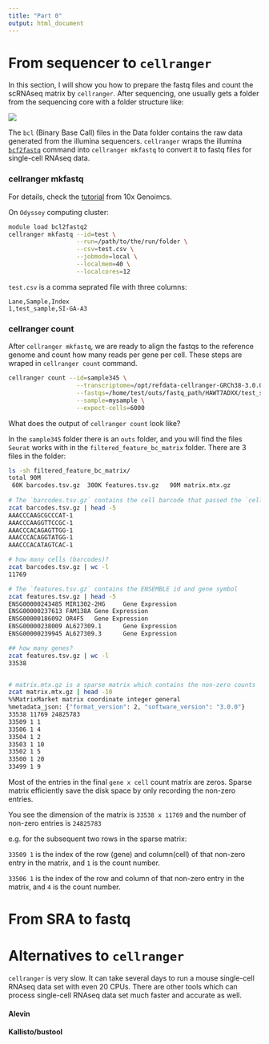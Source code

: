 ```yaml
---
title: "Part 0"
output: html_document
---
```


# From sequencer to `cellranger`

In this section, I will show you how to prepare the fastq files and count the scRNAseq matrix by `cellranger`.
After sequencing, one usually gets a folder from the sequencing core with a folder structure like:

![](img/Run_folder.png)

The `bcl` (Binary Base Call) files in the Data folder contains the raw data generated from the illumina sequencers.
`cellranger` wraps the illumina [`bcf2fastq`](https://support.illumina.com/sequencing/sequencing_software/bcl2fastq-conversion-software.html) command into `cellranger mkfastq` to convert it to fastq files for single-cell RNAseq data.

### cellranger mkfastq

For details, check the [tutorial](https://support.10xgenomics.com/single-cell-gene-expression/software/pipelines/latest/what-is-cell-ranger) from 10x Genoimcs.

On `Odyssey` computing cluster:

```bash
module load bcl2fastq2
cellranger mkfastq --id=test \
                   --run=/path/to/the/run/folder \
                   --csv=test.csv \
                   --jobmode=local \
                   --localmem=40 \
                   --localcores=12
```

`test.csv` is a comma seprated file with three columns:

```
Lane,Sample,Index
1,test_sample,SI-GA-A3
```

### cellranger count

After `cellranger mkfastq`, we are ready to align the fastqs to the reference genome and count how many reads per gene per cell. These steps are wraped in `cellranger count` command.

```bash
cellranger count --id=sample345 \
                   --transcriptome=/opt/refdata-cellranger-GRCh38-3.0.0 \
                   --fastqs=/home/test/outs/fastq_path/HAWT7ADXX/test_sample/ \
                   --sample=mysample \
                   --expect-cells=6000
```

What does the output of `cellranger count` look like?

In the `sample345` folder there is an `outs` folder, and you will find the files `Seurat` works with in the `filtered_feature_bc_matrix` folder. There are 3 files in the folder:

```bash
ls -sh filtered_feature_bc_matrix/
total 90M
 60K barcodes.tsv.gz  300K features.tsv.gz   90M matrix.mtx.gz
 
# The `barcodes.tsv.gz` contains the cell barcode that passed the `cellranger` filter.
zcat barcodes.tsv.gz | head -5
AAACCCAAGCGCCCAT-1
AAACCCAAGGTTCCGC-1
AAACCCACAGAGTTGG-1
AAACCCACAGGTATGG-1
AAACCCACATAGTCAC-1

# how many cells (barcodes)?
zcat barcodes.tsv.gz | wc -l
11769

# The `features.tsv.gz` contains the ENSEMBLE id and gene symbol
zcat features.tsv.gz | head -5
ENSG00000243485 MIR1302-2HG     Gene Expression
ENSG00000237613 FAM138A Gene Expression
ENSG00000186092 OR4F5   Gene Expression
ENSG00000238009 AL627309.1      Gene Expression
ENSG00000239945 AL627309.3      Gene Expression

## how many genes?
zcat features.tsv.gz | wc -l
33538


# matrix.mtx.gz is a sparse matrix which contains the non-zero counts
zcat matrix.mtx.gz | head -10
%%MatrixMarket matrix coordinate integer general
%metadata_json: {"format_version": 2, "software_version": "3.0.0"}
33538 11769 24825783
33509 1 1
33506 1 4
33504 1 2
33503 1 10
33502 1 5
33500 1 20
33499 1 9

```

Most of the entries in the final `gene x cell` count matrix are zeros. Sparse matrix efficiently save the disk space by only recording the non-zero entries. 

You see the dimension of the matrix is `33538 x 11769` and the number of non-zero entries is `24825783`

e.g. for the subsequent two rows in the sparse matrix:

`33509 1` is the index of the row (gene) and column(cell) of that non-zero entry in the matrix, and `1` is the count number.

`33506 1` is the index of the row and column of that non-zero entry in the matrix, and `4` is the count number.

# From SRA to fastq

# Alternatives to `cellranger`

`cellranger` is very slow. It can take several days to run a mouse single-cell RNAseq data set with even 20 CPUs. There are other tools which can process single-cell RNAseq data set much faster and accurate as well.

#### Alevin

#### Kallisto/bustool
